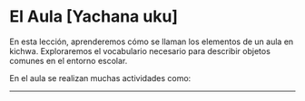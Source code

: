 
# El Aula [Yachana uku]
En esta lección, aprenderemos cómo se llaman los elementos de un aula en kichwa. 
Exploraremos el vocabulario necesario para describir objetos comunes en el entorno escolar.

<ImageFlipContainer lecture="classroom"/>

En el aula se realizan muchas actividades como:

<ImageFlipContainer lecture="classroom" tag='verb'/>

<hr />
<Quiz lecture="classroom" />